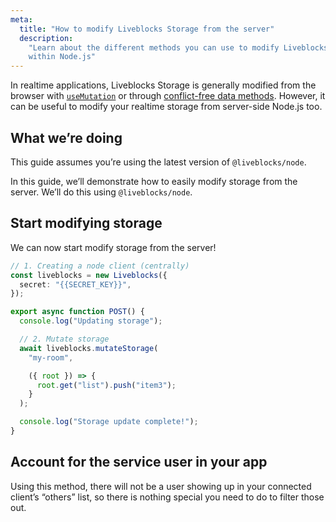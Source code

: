 ```yaml
---
meta:
  title: "How to modify Liveblocks Storage from the server"
  description:
    "Learn about the different methods you can use to modify Liveblocks Storage
    within Node.js"
---
```


In realtime applications, Liveblocks Storage is generally modified from the
browser with [`useMutation`](/docs/api-reference/liveblocks-react#useMutation)
or through
[conflict-free data methods](/docs/api-reference/liveblocks-client#Storage).
However, it can be useful to modify your realtime storage from server-side
Node.js too.

## What we’re doing

<Banner title="Make sure you’re on the latest version" type="info">

This guide assumes you’re using the latest version of `@liveblocks/node`.

</Banner>

In this guide, we’ll demonstrate how to easily modify storage from the server.
We’ll do this using `@liveblocks/node`.

## Start modifying storage

We can now start modify storage from the server!

```ts file="route.ts"
// 1. Creating a node client (centrally)
const liveblocks = new Liveblocks({
  secret: "{{SECRET_KEY}}",
});

export async function POST() {
  console.log("Updating storage");

  // 2. Mutate storage
  await liveblocks.mutateStorage(
    "my-room",

    ({ root }) => {
      root.get("list").push("item3");
    }
  );

  console.log("Storage update complete!");
}
```

## Account for the service user in your app

Using this method, there will not be a user showing up in your connected
client’s “others” list, so there is nothing special you need to do to filter
those out.
